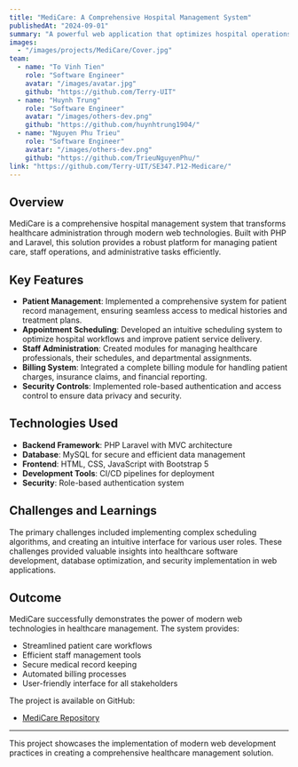 ```yaml
---
title: "MediCare: A Comprehensive Hospital Management System"
publishedAt: "2024-09-01"
summary: "A powerful web application that optimizes hospital operations by streamlining patient care, staff management, and administrative workflows using Laravel and MySQL."
images:
  - "/images/projects/MediCare/Cover.jpg"
team:
  - name: "To Vinh Tien"
    role: "Software Engineer"
    avatar: "/images/avatar.jpg"
    github: "https://github.com/Terry-UIT"
  - name: "Huynh Trung"
    role: "Software Engineer"
    avatar: "/images/others-dev.png"
    github: "https://github.com/huynhtrung1904/"
  - name: "Nguyen Phu Trieu"
    role: "Software Engineer"
    avatar: "/images/others-dev.png"
    github: "https://github.com/TrieuNguyenPhu/"
link: "https://github.com/Terry-UIT/SE347.P12-Medicare/"
---
```


## Overview

MediCare is a comprehensive hospital management system that transforms healthcare administration through modern web technologies. Built with PHP and Laravel, this solution provides a robust platform for managing patient care, staff operations, and administrative tasks efficiently.

## Key Features

- **Patient Management**: Implemented a comprehensive system for patient record management, ensuring seamless access to medical histories and treatment plans.
- **Appointment Scheduling**: Developed an intuitive scheduling system to optimize hospital workflows and improve patient service delivery.
- **Staff Administration**: Created modules for managing healthcare professionals, their schedules, and departmental assignments.
- **Billing System**: Integrated a complete billing module for handling patient charges, insurance claims, and financial reporting.
- **Security Controls**: Implemented role-based authentication and access control to ensure data privacy and security.

## Technologies Used

- **Backend Framework**: PHP Laravel with MVC architecture
- **Database**: MySQL for secure and efficient data management
- **Frontend**: HTML, CSS, JavaScript with Bootstrap 5
- **Development Tools**: CI/CD pipelines for deployment
- **Security**: Role-based authentication system

## Challenges and Learnings

The primary challenges included implementing complex scheduling algorithms, and creating an intuitive interface for various user roles. These challenges provided valuable insights into healthcare software development, database optimization, and security implementation in web applications.

## Outcome

MediCare successfully demonstrates the power of modern web technologies in healthcare management. The system provides:

- Streamlined patient care workflows
- Efficient staff management tools
- Secure medical record keeping
- Automated billing processes
- User-friendly interface for all stakeholders

The project is available on GitHub:
- [MediCare Repository](https://github.com/Terry-UIT/SE347.P12-Medicare/)

---

This project showcases the implementation of modern web development practices in creating a comprehensive healthcare management solution.